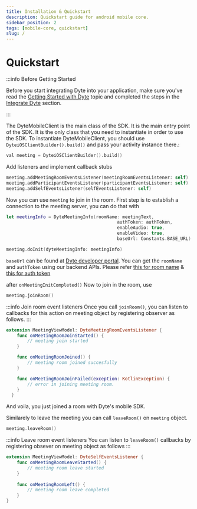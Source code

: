 ```yaml
---
title: Installation & Quickstart
description: Quickstart guide for android mobile core.
sidebar_position: 2
tags: [mobile-core, quickstart]
slug: /
---
```


# Quickstart

:::info Before Getting Started

Before you start integrating Dyte into your application, make sure you've read
the [Getting Started with Dyte](/getting-started) topic and completed the steps
in the [Integrate Dyte](/getting-started#integrate-dyte) section.

:::

The DyteMobileClient is the main class of the SDK. It is the main entry point of the SDK. It is the only class that you need to instantiate in order to use the SDK. To instantiate DyteMobileClient, you should use `DyteiOSClientBuilder().build()` and pass your activity instance there.:

```swift
val meeting = DyteiOSClientBuilder().build()
```
Add listeners and implement callback stubs

```swift
meeting.addMeetingRoomEventsListener(meetingRoomEventsListener: self)
meeting.addParticipantEventsListener(participantEventsListener: self)
meeting.addSelfEventsListener(selfEventsListener: self)
```

Now you can use `meeting` to join in the room.
First step is to establish a connection to the meeting server, you can do that with 

```swift
let meetingInfo = DyteMeetingInfo(roomName: meetingText,
                                          authToken: authToken,
                                          enableAudio: true,
                                          enableVideo: true,
                                          baseUrl: Constants.BASE_URL)

meeting.doInit(dyteMeetingInfo: meetingInfo)
```

`baseUrl` can be found at [Dyte developer portal](https://dev.dyte.in/).
You can get the `roomName` and `authToken` using our backend APIs. Please refer [this for room name](https://docs.dyte.io/api#/operations/createMeeting) & [this for auth token](https://docs.dyte.io/api#/operations/addParticipant)


after `onMeetingInitCompleted()` Now to join in the room, use 

```swift
meeting.joinRoom()
```

:::info Join room event listeners 
Once you call `joinRoom()`, you can listen to
callbacks for this action on meeting object by registering observer as follows.
:::

```swift
extension MeetingViewModel: DyteMeetingRoomEventsListener {
    func onMeetingRoomJoinStarted() {
        // meeting join started
    }

    func onMeetingRoomJoined() {
        // meeting room joined succesfully
    }

    func onMeetingRoomJoinFailed(exception: KotlinException) {
        // error in joining meeting room.
    }
  }
```

And voila, you just joined a room with Dyte's mobile SDK.

Similarely to leave the meeting you can call `leaveRoom()` on `meeting` object.

```swift
meeting.leaveRoom()
```

:::info Leave room event listeners 
You can listen to `leaveRoom()` callbacks by
registering obsever on meeting object as follows
:::

```swift
extension MeetingViewModel: DyteSelfEventsListener {
    func onMeetingRoomLeaveStarted() {
        // meeting room leave started    
    }
    
    func onMeetingRoomLeft() {
        // meeting room leave completed
    }      
}
```